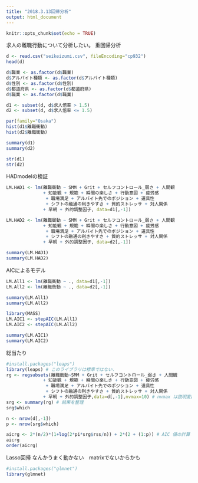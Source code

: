 ```yaml
---
title: "2018.3.13回帰分析"
output: html_document
---
```


```r
knitr::opts_chunk$set(echo = TRUE)
```

求人の離職行動について分析したい。
重回帰分析

```r
d <- read.csv("seikeizumi.csv", fileEncoding="cp932")
head(d)

d$職業 <- as.factor(d$職業)
d$アルバイト種類 <- as.factor(d$アルバイト種類)
d$性別 <- as.factor(d$性別)
d$都道府県 <- as.factor(d$都道府県)
d$職業 <- as.factor(d$職業)

d1 <- subset(d, d$求人倍率 > 1.5)
d2 <- subset(d, d$求人倍率 <= 1.5)

par(family="Osaka")
hist(d1$離職衝動)
hist(d2$離職衝動)

summary(d1)
summary(d2)

str(d1)
str(d2)
```


HADmodelの検証
```r
LM.HAD1 <- lm(離職衝動 ~ SMM + Grit + セルフコントロール_弱さ + 人間観
              + 知能観 + 規範 + 瞬間の楽しさ + 行動意図 + 疲労感
               + 職場満足 + アルバイト先でのポジション + 道具性
               + シフトの融通の利きやすさ + 質的ストレッサ + 対人関係
              + 早朝 + 外的調整因子, data=d1[,-1])

LM.HAD2 <- lm(離職衝動 ~ SMM + Grit + セルフコントロール_弱さ + 人間観
              + 知能観 + 規範 + 瞬間の楽しさ + 行動意図 + 疲労感
               + 職場満足 + アルバイト先でのポジション + 道具性
               + シフトの融通の利きやすさ + 質的ストレッサ + 対人関係
              + 早朝 + 外的調整因子, data=d2[,-1])

summary(LM.HAD1)
summary(LM.HAD2)
```

AICによるモデル
```r
LM.All1 <- lm(離職衝動 ~ ., data=d1[,-1])
LM.All2 <- lm(離職衝動 ~ ., data=d2[,-1])

summary(LM.All1)
summary(LM.All2)

library(MASS)
LM.AIC1 <- stepAIC(LM.All1)
LM.AIC2 <- stepAIC(LM.All2)

summary(LM.AIC1)
summary(LM.AIC2)
```

総当たり
```r
#install.packages("leaps")
library(leaps) # このライブラリは標準ではない．
rg <- regsubsets(離職衝動~SMM + Grit + セルフコントロール_弱さ + 人間観
              + 知能観 + 規範 + 瞬間の楽しさ + 行動意図 + 疲労感
               + 職場満足 + アルバイト先でのポジション + 道具性
               + シフトの融通の利きやすさ + 質的ストレッサ + 対人関係
              + 早朝 + 外的調整因子,data=d[,-1],nvmax=10) # nvmax は説明変数の個数の最大値
srg <- summary(rg) # 結果を整理
srg$which

n <- nrow(d[,-1])
p <- nrow(srg$which)

aicrg <- 2*(n/2)*(1+log(2*pi*srg$rss/n)) + 2*(2 + (1:p)) # AIC 値の計算
aicrg 
order(aicrg)
```

Lasso回帰
なんかうまく動かない　matrixでないからかも

```r
#install.packages("glmnet")
library(glmnet)
```